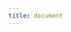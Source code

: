 ```yaml
---
title: document
---
```



<Example code="import js
js.document.getElementById(current_target()).innerText = 'hello from PySandbox'" target="out" restricted="1" />